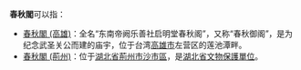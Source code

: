 '''春秋閣'''可以指：
*[[春秋閣_(高雄)|春秋閣 (高雄)]]：全名“东南帝阙乐善社启明堂春秋阁”，又称“春秋御阁”，是为纪念武圣关公而建的庙宇，位于台湾[[高雄市|高雄市]]左营区的莲池潭畔。
*[[春秋閣_(荊州)|春秋閣 (荊州)]]：位于[[湖北省|湖北省]][[荊州市|荊州市]][[沙市區|沙市區]]，是[[湖北省文物保護單位|湖北省文物保護單位]]。

{{disambig|Cat=三字建築物消歧義}}